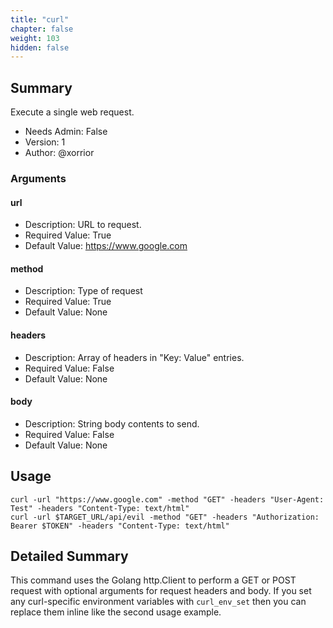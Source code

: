 ```yaml
---
title: "curl"
chapter: false
weight: 103
hidden: false
---
```


## Summary
Execute a single web request.

- Needs Admin: False  
- Version: 1  
- Author: @xorrior  

### Arguments

#### url

- Description: URL to request.  
- Required Value: True  
- Default Value: https://www.google.com  

#### method

- Description: Type of request  
- Required Value: True  
- Default Value: None  

#### headers

- Description: Array of headers in "Key: Value" entries. 
- Required Value: False  
- Default Value: None

#### body

- Description: String body contents to send.
- Required Value: False
- Default Value: None

## Usage

```
curl -url "https://www.google.com" -method "GET" -headers "User-Agent: Test" -headers "Content-Type: text/html"
curl -url $TARGET_URL/api/evil -method "GET" -headers "Authorization: Bearer $TOKEN" -headers "Content-Type: text/html"
```


## Detailed Summary

This command uses the Golang http.Client to perform a GET or POST request with optional arguments for request headers and body. 
If you set any curl-specific environment variables with `curl_env_set` then you can replace them inline like the second usage example.